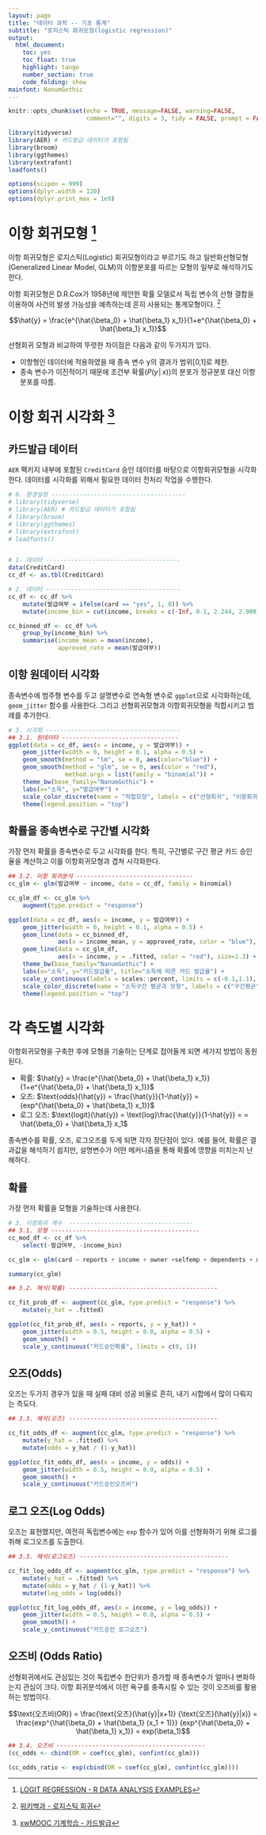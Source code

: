 ```yaml
---
layout: page
title: "데이터 과학 -- 기초 통계"
subtitle: "로지스틱 회귀모형(logistic regression)"
output:
  html_document: 
    toc: yes
    toc_float: true
    highlight: tango
    number_section: true
    code_folding: show
mainfont: NanumGothic
---
```


```r
knitr::opts_chunk$set(echo = TRUE, message=FALSE, warning=FALSE,
                      comment="", digits = 3, tidy = FALSE, prompt = FALSE, fig.align = 'center')

library(tidyverse)
library(AER) # 카드발급 데이터가 포함됨
library(broom)
library(ggthemes)
library(extrafont)
loadfonts()

options(scipen = 999)
options(dplyr.width = 120)
options(dplyr.print_max = 1e9)
```


# 이항 회귀모형 [^logistic-regression] {#logistic-regression}

[^logistic-regression]: [LOGIT REGRESSION - R DATA ANALYSIS EXAMPLES](https://stats.idre.ucla.edu/r/dae/logit-regression/)

이항 회귀모형은 로지스틱(Logistic) 회귀모형이라고 부르기도 하고 일반화선형모형(Generalized Linear Model, GLM)의 
이항분포를 따르는 모형의 일부로 해석하기도 한다.

이항 회귀모형은 D.R.Cox가 1958년에 제안한 확률 모델로서 독립 변수의 선형 결합을 이용하여 
사건의 발생 가능성을 예측하는데 흔히 사용되는 통계모형이다. [^wiki-logistic]

[^wiki-logistic]: [위키백과 - 로지스틱 회귀](https://ko.wikipedia.org/wiki/%EB%A1%9C%EC%A7%80%EC%8A%A4%ED%8B%B1_%ED%9A%8C%EA%B7%80)

$$\hat{y} = \frac{e^{\hat{\beta_0} + \hat{\beta_1} x_1}}{1+e^{\hat{\beta_0} + \hat{\beta_1} x_1}}$$

선형회귀 모형과 비교하여 뚜렷한 차이점은 다음과 같이 두가지가 있다.

- 이항형인 데이터에 적용하였을 때 종속 변수 y의 결과가 범위[0,1]로 제한.
- 종속 변수가 이진적이기 때문에 조건부 확률($P(y│x)$)의 분포가 정규분포 대신 이항 분포를 따름.


# 이항 회귀 시각화 [^xwMOOC-ml-logistic] {#viz-logistic-regression}

[^xwMOOC-ml-logistic]: [xwMOOC 기계학습 - 카드발급](http://statkclee.github.io/ml/ml-credit-greene.html)

## 카드발급 데이터 {#creditcard-data}

`AER` 팩키지 내부에 포함된 `CreditCard` 승인 데이터를 바탕으로 이항회귀모형을 시각화한다.
데이터를 시각화를 위해서 필요한 데이터 전처리 작업을 수행한다.

``` r
# 0. 환경설정 --------------------------------------
# library(tidyverse)
# library(AER) # 카드발급 데이터가 포함됨
# library(broom)
# library(ggthemes)
# library(extrafont)
# loadfonts()


# 1. 데이터 --------------------------------------
data(CreditCard)
cc_df <- as.tbl(CreditCard)

# 2. 데이터 --------------------------------------
cc_df <- cc_df %>% 
    mutate(발급여부 = ifelse(card == "yes", 1, 0)) %>% 
    mutate(income_bin = cut(income, breaks = c(-Inf, 0.1, 2.244, 2.900, 4.000, 0.6, 0.8, 10, Inf)))

cc_binned_df <- cc_df %>% 
    group_by(income_bin) %>% 
    summarise(income_mean = mean(income),
              approved_rate = mean(발급여부))
```

## 이항 원데이터 시각화 {#rawdata-logistic}

종속변수에 범주형 변수를 두고 설명변수로 연속형 변수로 `ggplot`으로 시각화하는데,
`geom_jitter` 함수를 사용한다. 그리고 선형회귀모형과 이항회귀모형을 적합시키고 
범례를 추가한다.

``` r
# 3. 시각화 --------------------------------------
## 3.1. 원데이터 ---------------------------------
ggplot(data = cc_df, aes(x = income, y = 발급여부)) +
    geom_jitter(width = 0, height = 0.1, alpha = 0.5) +
    geom_smooth(method = "lm", se = 0, aes(color="blue")) +
    geom_smooth(method = "glm", se = 0, aes(color = "red"),
                method.args = list(family = "binomial")) +
    theme_bw(base_family="NanumGothic") +
    labs(x="소득", y="발급여부") +
    scale_color_discrete(name = "적합모형", labels = c("선형회귀", "이항회귀")) +
    theme(legend.position = "top")
```

## 확률을 종속변수로 구간별 시각화 {#logistic-viz-binned-probability}

가장 먼저 확률을 종속변수로 두고 시각화를 한다.
특히, 구간별로 구간 평균 카드 승인율을 계산하고 이를 이항회귀모형과 겹쳐 시각화한다.

``` r

## 3.2. 이항 회귀분석 ---------------------------------
cc_glm <- glm(발급여부 ~ income, data = cc_df, family = binomial)

cc_glm_df <- cc_glm %>%
    augment(type.predict = "response")

ggplot(data = cc_df, aes(x = income, y = 발급여부)) + 
    geom_jitter(width = 0, height = 0.1, alpha = 0.5) +
    geom_line(data = cc_binned_df, 
              aes(x = income_mean, y = approved_rate, color = "blue"), size=1.0) +
    geom_line(data = cc_glm_df, 
              aes(x = income, y = .fitted, color = "red"), size=1.3) +
    theme_bw(base_family="NanumGothic") +
    labs(x="소득", y="카드발급율", title="소득에 따른 카드 발급율") +
    scale_y_continuous(labels = scales::percent, limits = c(-0.1,1.1), breaks = c(0, 0.2, 0.4,0.6,0.8,1.0)) +
    scale_color_discrete(name = "소득구간 평균과 모형", labels = c("구간평균", "이항모형")) +
    theme(legend.position = "top")
```

# 각 측도별 시각화 {#logistic-viz-classification}

이항회귀모형을 구축한 후에 모형을 기술하는 단계로 접어들게 되면 세가지 방법이 동원된다.

- 확률: $\hat{y} = \frac{e^{\hat{\beta_0} + \hat{\beta_1} x_1}}{1+e^{\hat{\beta_0} + \hat{\beta_1} x_1}}$
- 오즈: $\text{odds}(\hat{y}) = \frac{\hat{y}}{1-\hat{y}} =  {exp^{\hat{\beta_0} + \hat{\beta_1} x_1}}$
- 로그 오즈: $\text{logit}(\hat{y}) = \text{log}\frac{\hat{y}}{1-\hat{y}} =  =  \hat{\beta_0} + \hat{\beta_1} x_1$

종속변수를 확률, 오즈, 로그오즈를 두게 되면 각자 장단점이 있다. 예를 들어, 확률은 결과값을 해석하기 쉽지만, 설명변수가 어떤 메커니즘을 통해 확률에 영향을 미치는지 난해하다. 

## 확률 {#logistic-viz-classification-prob}

가장 먼저 확률을 모형을 기술하는데 사용한다.

``` r
# 3. 이항회귀 계수  -----------------------------------
## 3.1. 모형 ------------------------------------------
cc_mod_df <- cc_df %>% 
    select(-발급여부, -income_bin)

cc_glm <- glm(card ~ reports + income + owner +selfemp + dependents + majorcards, data = cc_mod_df, family = "binomial", maxit = 1000)

summary(cc_glm)

## 3.2. 해석(확률) ------------------------------------------

cc_fit_prob_df <- augment(cc_glm, type.predict = "response") %>% 
    mutate(y_hat = .fitted)

ggplot(cc_fit_prob_df, aes(x = reports, y = y_hat)) +
    geom_jitter(width = 0.5, height = 0.0, alpha = 0.5) + 
    geom_smooth() +
    scale_y_continuous("카드승인확률", limits = c(0, 1))
```

## 오즈(Odds) {#logistic-viz-classification-odds}

오즈는 두가지 경우가 있을 때 실패 대비 성공 비율로 흔히, 내기 시합에서 많이 다뤄지는 측도다.

``` r
## 3.3. 해석(오즈) ------------------------------------------

cc_fit_odds_df <- augment(cc_glm, type.predict = "response") %>% 
    mutate(y_hat = .fitted) %>% 
    mutate(odds = y_hat / (1-y_hat))

ggplot(cc_fit_odds_df, aes(x = income, y = odds)) +
    geom_jitter(width = 0.5, height = 0.0, alpha = 0.5) + 
    geom_smooth() +
    scale_y_continuous("카드승인오즈비")
```

## 로그 오즈(Log Odds) {#logistic-viz-classification-log-odds}

오즈는 표현했지만, 여전히 독립변수에는 `exp` 함수가 있어 이를 선형화하기 위해 
로그를 취해 로그오즈를 도출한다.

``` r
## 3.3. 해석(로그오즈) ------------------------------------------

cc_fit_log_odds_df <- augment(cc_glm, type.predict = "response") %>% 
    mutate(y_hat = .fitted) %>% 
    mutate(odds = y_hat / (1-y_hat)) %>% 
    mutate(log_odds = log(odds))

ggplot(cc_fit_log_odds_df, aes(x = income, y = log_odds)) +
    geom_jitter(width = 0.5, height = 0.0, alpha = 0.5) + 
    geom_smooth() +
    scale_y_continuous("카드승인 로그오즈")
```

## 오즈비 (Odds Ratio) {#logistic-viz-classification-odds-ratio}

선형회귀에서도 관심있는 것이 독립변수 한단위가 증가할 때 종속변수가 얼마나 변화하는지 관심이 크다.
이항 회귀분석에서 이런 욕구를 충족시킬 수 있는 것이 오즈비를 활용하는 방법이다.

$$\text{오즈비(OR)} = \frac{\text{오즈}(\hat{y}|x+1)}
{\text{오즈}(\hat{y}|x)} = \frac{exp^{\hat{\beta_0} + \hat{\beta_1} (x_1 + 1)}}
{exp^{\hat{\beta_0} + \hat{\beta_1} x_1}} = exp(\beta_1)$$

``` r
## 3.4. 오즈비 ------------------------------------------
(cc_odds <- cbind(OR = coef(cc_glm), confint(cc_glm)))

(cc_odds_ratio <- exp(cbind(OR = coef(cc_glm), confint(cc_glm))))
```
